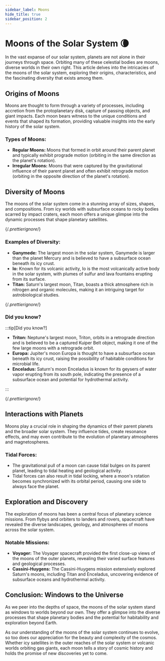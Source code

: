 ```yaml
---
sidebar_label: Moons
hide_title: true
sidebar_position: 2
---
```



# Moons of the Solar System 🌘

In the vast expanse of our solar system, planets are not alone in their journeys through space. Orbiting many of these celestial bodies are moons, diverse worlds in their own right. This article delves into the intricacies of the moons of the solar system, exploring their origins, characteristics, and the fascinating diversity that exists among them.

## Origins of Moons

Moons are thought to form through a variety of processes, including accretion from the protoplanetary disk, capture of passing objects, and giant impacts. Each moon bears witness to the unique conditions and events that shaped its formation, providing valuable insights into the early history of the solar system.

### Types of Moons:
- **Regular Moons:** Moons that formed in orbit around their parent planet and typically exhibit prograde motion (orbiting in the same direction as the planet's rotation).
- **Irregular Moons:** Moons that were captured by the gravitational influence of their parent planet and often exhibit retrograde motion (orbiting in the opposite direction of the planet's rotation).

## Diversity of Moons

The moons of the solar system come in a stunning array of sizes, shapes, and compositions. From icy worlds with subsurface oceans to rocky bodies scarred by impact craters, each moon offers a unique glimpse into the dynamic processes that shape planetary satellites.

{/*.prettierignore*/}

### Examples of Diversity:

- **Ganymede:** The largest moon in the solar system, Ganymede is larger than the planet Mercury and is believed to have a subsurface ocean beneath its icy crust.
- **Io:** Known for its volcanic activity, Io is the most volcanically active body in the solar system, with plumes of sulfur and lava fountains erupting from its surface.
- **Titan:** Saturn's largest moon, Titan, boasts a thick atmosphere rich in nitrogen and organic molecules, making it an intriguing target for astrobiological studies.

{/*.prettierignore*/}

### Did you know?

:::tip[Did you know?]

- **Triton:** Neptune's largest moon, Triton, orbits in a retrograde direction and is believed to be a captured Kuiper Belt object, making it one of the few large moons with a retrograde orbit.
- **Europa:** Jupiter's moon Europa is thought to have a subsurface ocean beneath its icy crust, raising the possibility of habitable conditions for microbial life.
- **Enceladus:** Saturn's moon Enceladus is known for its geysers of water vapor erupting from its south pole, indicating the presence of a subsurface ocean and potential for hydrothermal activity.

:::

{/*.prettierignore*/}

## Interactions with Planets

Moons play a crucial role in shaping the dynamics of their parent planets and the broader solar system. They influence tides, create resonance effects, and may even contribute to the evolution of planetary atmospheres and magnetospheres.

### Tidal Forces:

- The gravitational pull of a moon can cause tidal bulges on its parent planet, leading to tidal heating and geological activity.
- Tidal forces can also result in tidal locking, where a moon's rotation becomes synchronized with its orbital period, causing one side to always face the planet.

## Exploration and Discovery

The exploration of moons has been a central focus of planetary science missions. From flybys and orbiters to landers and rovers, spacecraft have revealed the diverse landscapes, geology, and atmospheres of moons across the solar system.

### Notable Missions:
- **Voyager:** The Voyager spacecraft provided the first close-up views of the moons of the outer planets, revealing their varied surface features and geological processes.
- **Cassini-Huygens:** The Cassini-Huygens mission extensively explored Saturn's moons, including Titan and Enceladus, uncovering evidence of subsurface oceans and hydrothermal activity.

## Conclusion: Windows to the Universe

As we peer into the depths of space, the moons of the solar system stand as windows to worlds beyond our own. They offer a glimpse into the diverse processes that shape planetary bodies and the potential for habitability and exploration beyond Earth.

As our understanding of the moons of the solar system continues to evolve, so too does our appreciation for the beauty and complexity of the cosmos. Whether icy satellites in the outer reaches of the solar system or volcanic worlds orbiting gas giants, each moon tells a story of cosmic history and holds the promise of new discoveries yet to come.


<!-- # Moons 🌘

Many of the planets in our solar system have moons orbiting around them, ranging from small, irregular bodies to large, geologically active worlds. These moons offer valuable insights into planetary formation and evolution.

:::tip[Did you know?]

Jupiter's moon Europa is believed to have a subsurface ocean beneath its icy crust, raising the possibility of extraterrestrial life.

::: -->